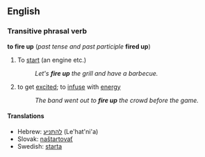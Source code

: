 ==English==
===Transitive phrasal verb===
'''to fire up''' (''past tense and past participle'' '''fired up''')

#To [[start]] (an engine etc.)
#:''Let's '''fire up''' the grill and have a barbecue.''
#{{idiom}} to get [[excite]]d; to [[infuse]] with [[energy]]
#:''The band went out to '''fire up''' the crowd before the game.''

====Translations====
*Hebrew: [[להתניע]] (Le'hat'ni'a)
*Slovak: [[naštartovať]]
*Swedish: [[starta]]